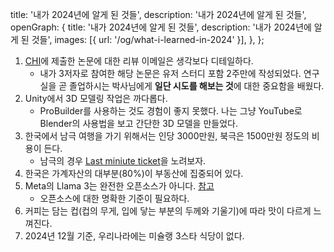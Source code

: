  title: '내가 2024년에 알게 된 것들',
  description: '내가 2024년에 알게 된 것들',
  openGraph: {
    title: '내가 2024년에 알게 된 것들',
    description: '내가 2024년에 알게 된 것들',
    images: [{ url: '/og/what-i-learned-in-2024' }],
  },
};

1. [CHI](https://chi2025.acm.org/)에 제출한 논문에 대한 리뷰 이메일은 생각보다 디테일하다.
   - 내가 3저자로 참여한 해당 논문은 유저 스터디 포함 2주만에 작성되었다. 연구실을 곧 졸업하시는 박사님에게 **일단 시도를 해보는 것**에 대한 중요함을 배웠다.
2. Unity에서 3D 모델링 작업은 까다롭다.
   - ProBuilder를 사용하는 것도 경험이 좋지 못했다. 나는 그냥 YouTube로 Blender의 사용법을 보고 간단한 3D 모델을 만들었다.
3. 한국에서 남극 여행을 가기 위해서는 인당 3000만원, 북극은 1500만원 정도의 비용이 든다.
   - 남극의 경우 [Last miniute ticket](https://www.coolantarctica.com/Travel/antarctica-special-offers-last-minute-deals.php)을 노려보자.
4. 한국은 가계자산의 대부분(80%)이 부동산에 집중되어 있다.
5. Meta의 Llama 3는 완전한 오픈소스가 아니다. [참고](https://news.hada.io/topic?id=17453)
   - 오픈소스에 대한 명확한 기준이 필요하다.
6. 커피는 담는 컵(컵의 무게, 입에 닿는 부분의 두께와 기울기)에 따라 맛이 다르게 느껴진다.
7. 2024년 12월 기준, 우리나라에는 미슐랭 3스타 식당이 없다.
